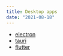 ```yaml
---
title: Desktop apps
date: "2021-08-18"
---
```


- [electron](https://github.com/electron/electron)
- [tauri](https://github.com/tauri-apps/tauri)
- [flutter](https://github.com/flutter/flutter)
